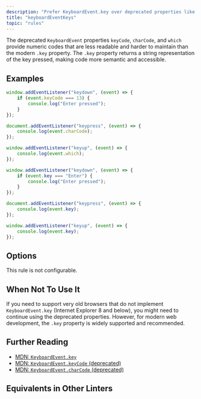 ```yaml
---
description: "Prefer KeyboardEvent.key over deprecated properties like keyCode, charCode, and which."
title: "keyboardEventKeys"
topic: "rules"
---
```




<RuleSummary plugin="browser" rule="keyboardEventKeys" />

The deprecated `KeyboardEvent` properties `keyCode`, `charCode`, and `which` provide numeric codes that are less readable and harder to maintain than the modern `.key` property.
The `.key` property returns a string representation of the key pressed, making code more semantic and accessible.

## Examples

<Tabs>
<TabItem label="❌ Incorrect">

```js
window.addEventListener("keydown", (event) => {
	if (event.keyCode === 13) {
		console.log("Enter pressed");
	}
});

document.addEventListener("keypress", (event) => {
	console.log(event.charCode);
});

window.addEventListener("keyup", (event) => {
	console.log(event.which);
});
```

</TabItem>
<TabItem label="✅ Correct">

```js
window.addEventListener("keydown", (event) => {
	if (event.key === "Enter") {
		console.log("Enter pressed");
	}
});

document.addEventListener("keypress", (event) => {
	console.log(event.key);
});

window.addEventListener("keyup", (event) => {
	console.log(event.key);
});
```

</TabItem>
</Tabs>

## Options

This rule is not configurable.

## When Not To Use It

If you need to support very old browsers that do not implement `KeyboardEvent.key` (Internet Explorer 8 and below), you might need to continue using the deprecated properties.
However, for modern web development, the `.key` property is widely supported and recommended.

## Further Reading

- [MDN: `KeyboardEvent.key`](https://developer.mozilla.org/en-US/docs/Web/API/KeyboardEvent/key)
- [MDN: `KeyboardEvent.keyCode` (deprecated)](https://developer.mozilla.org/en-US/docs/Web/API/KeyboardEvent/keyCode)
- [MDN: `KeyboardEvent.charCode` (deprecated)](https://developer.mozilla.org/en-US/docs/Web/API/KeyboardEvent/charCode)

## Equivalents in Other Linters

<RuleEquivalents pluginId="browser" ruleId="keyboardEventKeys" />
